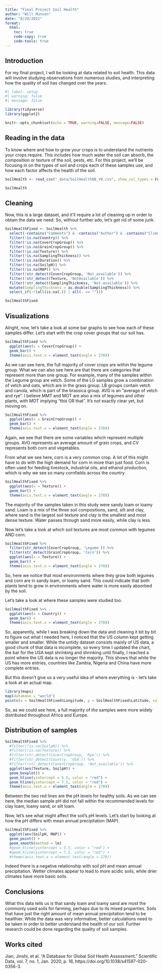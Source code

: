 ```yaml
---
title: "Final Project Soil Health"
author: "Will Munson"
date: "8/29/2022"
format:
  html:
    toc: true
    code-copy: true
    code-tools: true
---
```


## Introduction 

For my final project, I will be looking at data related to soil health. This data will involve studying observations from numerous studies, and interpreting how the quality of soil has changed over the years. 
```r
#| label: setup
#| warning: false
#| message: false

library(tidyverse)
library(ggplot2)

knitr::opts_chunk$set(echo = TRUE, warning=FALSE, message=FALSE)
```

## Reading in the data 

To know where and how to grow your crops is to understand the nutrients your crops require. This includes how much water the soil can absorb, the composition or texture of the soil, pests, etc. For this project, we'll be focusing in on the types of soil and crops each of these samples use, and how each factor affects the health of the soil.

```r
SoilHealth <- read_csv("_data/SoilHealthDB_V0.csv", show_col_types = FALSE)

SoilHealth
```
## Cleaning

Now, this is a large dataset, and it'll require a lot of cleaning up in order to obtain the data we need. So, without further ado, let's get rid of some junk.

```r
SoilHealthFixed <- SoilHealth %>%
  select(-contains("Comments") & -contains("Author") & -contains("ClimateType") & -contains("Journal") & -contains("_C") & -contains("NoSubsample") & -contains("BD_T") & -contains("K_") & -contains("pH_T") & -contains("EC_T") & -contains("BS_T") & -contains("Aggre_T") & -contains("Porosity_T") & -contains("SQI") & -contains("_SD") & -contains("Microelement") & -contains("SOC_NaturalVeg")) %>%
  filter(!is.na(Country)) %>%
  filter(!is.na(CoverCropGroup)) %>%
  filter(!is.na(GrainCropGroup)) %>%
  filter(!is.na(Texture)) %>%
  filter(!is.na(SamplingThickness)) %>%
  filter(!is.na(Duration)) %>%
  filter(!is.na(SoilpH)) %>%
  filter(!is.na(MAP)) %>%
  filter(!str_detect(CoverCropGroup, 'Not_available')) %>%
  filter(!str_detect(Texture, 'NotAvailable')) %>%
  filter(!str_detect(SamplingThickness, 'Not-available')) %>%
  mutate(SamplingThickness = as.double(SamplingThickness)) %>%
  select_if(~!(all(is.na(.)) | all(. == "")))

SoilHealthFixed
```

## Visualizations

Alright, now, let's take a look at some bar graphs to see how each of these samples differ. Let's start with the crop cover groups that our soil has. 

```r
SoilHealthFixed %>%
  ggplot(aes(x = CoverCropGroup)) +
  geom_bar() +
  theme(axis.text.x = element_text(angle = 270))
```

As we can see here, the full majority of cover crops are within the legume group. What we can also see here are that there are categories that represent more than one group. For example, many of the samples within the Legume group are vetch. Some of the LG samples grow a combination of vetch and oats, which are in the grass group. LB groups contain vetch and canola, which is part of the brassica group. AVG is an "average of vetch and rye". I believe MMT and MOT are also a mix of legumes and other plants, with MOT implying "this OR that". It's not exactly clear yet, but moving on. 

```r
SoilHealthFixed %>%
  ggplot(aes(x = GrainCropGroup)) +
  geom_bar() +
  theme(axis.text.x = element_text(angle = 270))
```

Again, we see that there are some variables which represent multiple groups. AVG represents an average amount of grain crops, and CV represents both corn and vegetables. 

From what we see here, corn is a very common crop. A lot of this might have to do with the high demand for corn in more than just food. Corn is often used for feeding livestock, industrial oils, and ethanol production, which is why we see so many cornfields across the country. 

```r
SoilHealthFixed %>%
  ggplot(aes(x = Texture)) +
  geom_bar() +
  theme(axis.text.x = element_text(angle = 270))
```

The majority of the samples taken in this study were sandy loam or loamy sand. Loam is a mix of the three soil compositions, sand, silt and clay, where sand is the largest soil texture and clay is the smallest and most dense texture. Water passes through sand more easily, while clay is less  

Now let's take a look at which soil textures are most common with legumes AND corn. 

```r
SoilHealthFixed %>%
  filter(str_detect(CoverCropGroup, 'Legume')) %>%
  filter(str_detect(GrainCropGroup, 'Corn')) %>%
  ggplot(aes(x = Texture)) +
  geom_bar() +
  theme(axis.text.x = element_text(angle = 270))
```

So, here we notice that most environments where they grow both legumes and corn are in sandy loam, or loamy sand. This could indicate that both plants tend to grow in environments where water is more easily absorbed by the soil. 

Let's take a look at where these samples were studied too.
```r
SoilHealthFixed %>%
  ggplot(aes(x = Country)) +
  geom_bar() +
  theme(axis.text.x = element_text(angle = 270))
```

So, apparently, while I was breaking down the data and cleaning it bit by bit to figure out what I needed here, I noticed that the US column kept getting smaller and smaller. While the untidy dataset consists mainly of US data, a good chunk of that data is incomplete, so every time I updated the chart, the bar for the USA kept shrinking and shrinking until finally, I reached a point where the US data is no longer the majority. This shows that while the US has more entries, countries like Zambia, Nigeria and China have more complete entries. 

But this doesn't give us a very useful idea of where everything is - let's take a look at an actual map.

```r
library(maps)
map(database = "world")
points(x = SoilHealthFixed$Longitude, y = SoilHealthFixed$Latitude, col = "Red")
```

So, as we could see here, a full majority of the samples were more widely distributed throughout Africa and Europe. 

## Distribution of samples

```r
SoilHealthFixed %>%
  #filter(!is.na(SoilpH)) %>%
  #filter(!is.na(Texture)) %>%
  #filter(str_detect(CoverCropGroup, 'Rye')) %>%
  #filter(str_detect(Country, 'USA')) %>%
  #filter(!str_detect(CoverCropGroup, 'Not_available')) %>%
  ggplot(aes(Texture, SoilpH)) +
  geom_boxplot() + 
  geom_hline(yintercept = 5.5, color = "red") +
  geom_hline(yintercept = 7.5, color = "red") +
  theme(axis.text.x = element_text(angle = 270))
```

Between the two red lines are the pH levels for healthy soils. As we can see here, the median sample pH did not fall within the recommended levels for clay loam, loamy sand, or silt loam.

Now, let's see what might affect the soil's pH levels. Let's start by looking at how the pH differs with mean annual precipitation (MAP). 

```r
SoilHealthFixed %>%
  ggplot(aes(SoilpH, MAP)) +
  geom_point() +
  geom_smooth(method = lm)
  #geom_hline(yintercept = 5.5, color = "red") +
  #geom_hline(yintercept = 7.5, color = "red") +
  #theme(axis.text.x = element_text(angle = 270))
```

Indeed there is a negative relationship with soil pH and mean annual precipitation. Wetter climates appear to lead to more acidic soils, while drier climates have more basic soils. 

## Conclusions

What this data tells us is that sandy loam and loamy sand are most the commonly used soils for farming, perhaps due to its mixed properties. Soils that have just the right amount of mean annual precipitation tend to be healthier. While the data was very informative, better calculations need to be taken in order to better understand the health of our soil. Further research could be done regarding the quality of soil samples.

## Works cited

  Jian, Jinshi, et al. “A Database for Global Soil Health Assessment.” Scientific Data, vol. 7, no. 1, Jan. 2020, p. 16, https://doi.org/10.1038/s41597-020-0356-3.



